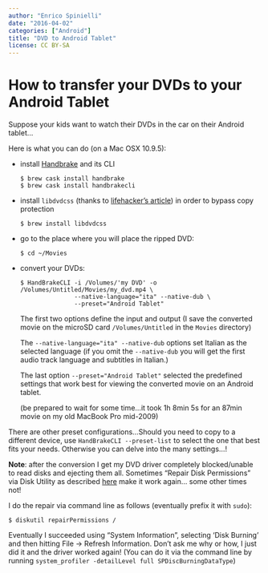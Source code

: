 ```yaml
---
author: "Enrico Spinielli"
date: "2016-04-02"
categories: ["Android"]
title: "DVD to Android Tablet"
license: CC BY-SA
---
```


# How to transfer your DVDs to your Android Tablet

Suppose your kids want to watch their DVDs in the car on their Android tablet...

Here is what you can do (on a Mac OSX 10.9.5):

-   install [Handbrake](https://handbrake.fr) and its CLI

    ``` shell
    $ brew cask install handbrake
    $ brew cask install handbrakecli
    ```

-   install `libdvdcss` (thanks to [lifehacker's article](https://lifehacker.com/how-to-rip-a-dvd-to-your-computer-5809765)) in order to bypass copy protection

    ``` shell
    $ brew install libdvdcss
    ```

-   go to the place where you will place the ripped DVD:

    ``` shell
    $ cd ~/Movies
    ```

-   convert your DVDs:

    ``` shell
    $ HandBrakeCLI -i /Volumes/'my DVD' -o /Volumes/Untitled/Movies/my_dvd.mp4 \
                   --native-language="ita" --native-dub \
                   --preset="Android Tablet"
    ```

    The first two options define the input and output (I save the converted movie on the microSD card `/Volumes/Untitled` in the `Movies` directory)

    The `--native-language="ita" --native-dub` options set Italian as the selected language (if you omit the `--native-dub` you will get the first audio track language and subtitles in Italian.)

    The last option `--preset="Android Tablet"` selected the predefined settings that work best for viewing the converted movie on an Android tablet.

    (be prepared to wait for some time...it took 1h 8min 5s for an 87min movie on my old MacBook Pro mid-2009)

There are other preset configurations...Should you need to copy to a different device, use `HandBrakeCLI --preset-list` to select the one that best fits your needs. Otherwise you can delve into the many settings...!

**Note**: after the conversion I get my DVD driver completely blocked/unable to read disks and ejecting them all. Sometimes "Repair Disk Permissions" via Disk Utility as described [here](https://www.cnet.com/forums/discussions/macbook-cd-dvd-drive-won-t-read-discs-can-it-be-fixed-330354/#post-970a02c1-3e34-495a-bfd9-44267a4af51c) make it work again... some other times not!

I do the repair via command line as follows (eventually prefix it with `sudo`):

``` shell
$ diskutil repairPermissions /
```

Eventually I succeeded using "System Information", selecting 'Disk Burning' and then hitting File -\> Refresh Information. Don't ask me why or how, I just did it and the driver worked again! (You can do it via the command line by running `system_profiler -detailLevel full SPDiscBurningDataType`)
